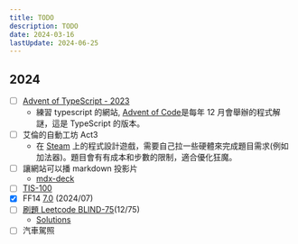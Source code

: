 ---
title: TODO
description: TODO
date: 2024-03-16
lastUpdate: 2024-06-25
---

## 2024

- [ ] [Advent of TypeScript - 2023](https://typehero.dev/aot-2023)
  - 練習 typescript 的網站, [Advent of Code](https://adventofcode.com/)是每年 12 月會舉辦的程式解謎，這是 TypeScript 的版本。
- [ ] 艾倫的自動工坊 Act3
  - 在 [Steam](https://store.steampowered.com/app/1289990/_/?l=tchinese) 上的程式設計遊戲，需要自己拉一些硬體來完成題目需求(例如加法器)。題目會有有成本和步數的限制，適合優化狂魔。
- [ ] 讓網站可以播 markdown 投影片
  - [mdx-deck](https://github.com/jxnblk/mdx-deck?tab=readme-ov-file#getting-started)
- [ ] [TIS-100](https://store.steampowered.com/app/370360/TIS100/)
- [x] FF14 [7.0](https://na.finalfantasyxiv.com/dawntrail/) (2024/07)
- [ ] [刷題 Leetcode BLIND-75](https://neetcode.io/practice)(12/75)
  - [Solutions](https://www.youtube.com/playlist?list=PLot-Xpze53ldVwtstag2TL4HQhAnC8ATf)
- [ ] 汽車駕照
